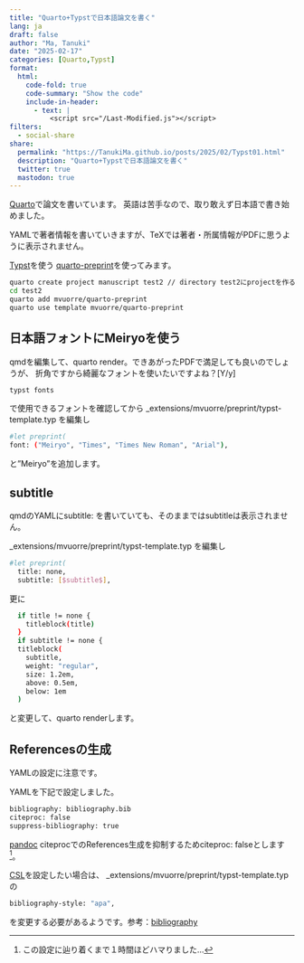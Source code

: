 ```yaml
---
title: "Quarto+Typstで日本語論文を書く"
lang: ja
draft: false
author: "Ma, Tanuki"
date: "2025-02-17"
categories: [Quarto,Typst]
format:
  html:
    code-fold: true
    code-summary: "Show the code"
    include-in-header: 
      - text: |
          <script src="/Last-Modified.js"></script>
filters:
  - social-share
share:
  permalink: "https://TanukiMa.github.io/posts/2025/02/Typst01.html"
  description: "Quarto+Typstで日本語論文を書く"
  twitter: true
  mastodon: true
---
```

[Quarto](https://quarto.org/)で論文を書いています。
英語は苦手なので、取り敢えず日本語で書き始めました。

YAMLで著者情報を書いていきますが、TeXでは著者・所属情報がPDFに思うように表示されません。

[Typst](https://typst.app/)を使う
[quarto-preprint](https://github.com/mvuorre/quarto-preprint)を使ってみます。

```.bash
quarto create project manuscript test2 // directory test2にprojectを作る
cd test2
quarto add mvuorre/quarto-preprint
quarto use template mvuorre/quarto-preprint
```

## 日本語フォントにMeiryoを使う

qmdを編集して、quarto render。できあがったPDFで満足しても良いのでしょうが、
折角ですから綺麗なフォントを使いたいですよね？[Y/y]

```.bash
typst fonts
````
で使用できるフォントを確認してから
_extensions/mvuorre/preprint/typst-template.typ
を編集し
```.bash
#let preprint(
font: ("Meiryo", "Times", "Times New Roman", "Arial"),
```
と"Meiryo"を追加します。

## subtitle
qmdのYAMLにsubtitle: を書いていても、そのままではsubtitleは表示されません。

_extensions/mvuorre/preprint/typst-template.typ 
を編集し
```.bash
#let preprint(
  title: none,
  subtitle: [$subtitle$],
```
更に
```.bash
  if title != none {
    titleblock(title)
  }
  if subtitle != none {
  titleblock(
    subtitle,
    weight: "regular",
    size: 1.2em,
    above: 0.5em,
    below: 1em
  )
```
と変更して、quarto renderします。

## Referencesの生成
YAMLの設定に注意です。

YAMLを下記で設定しました。
```.bash
bibliography: bibliography.bib
citeproc: false
suppress-bibliography: true
```
[pandoc](https://pandoc.org/) citeprocでのReferences生成を抑制するためciteproc: falseとします[^longnote1]。

[^longnote1]: この設定に辿り着くまで１時間ほどハマりました...


[CSL](https://citationstyles.org)を設定したい場合は、
_extensions/mvuorre/preprint/typst-template.typの
```.bash
bibliography-style: "apa",
```
を変更する必要があるようです。参考：[bibliography](https://typst.app/docs/reference/model/bibliography/)
